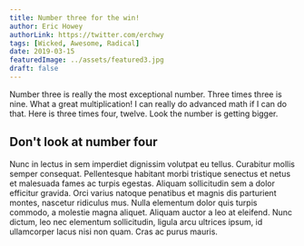 ```yaml
---
title: Number three for the win!
author: Eric Howey
authorLink: https://twitter.com/erchwy
tags: [Wicked, Awesome, Radical]
date: 2019-03-15
featuredImage: ../assets/featured3.jpg
draft: false
---
```


Number three is really the most exceptional number. Three times three is nine. What a great multiplication! I can really do advanced math if I can do that. Here is three times four, twelve. Look the number is getting bigger.

## Don't look at number four

Nunc in lectus in sem imperdiet dignissim volutpat eu tellus. Curabitur mollis semper consequat. Pellentesque habitant morbi tristique senectus et netus et malesuada fames ac turpis egestas. Aliquam sollicitudin sem a dolor efficitur gravida. Orci varius natoque penatibus et magnis dis parturient montes, nascetur ridiculus mus. Nulla elementum dolor quis turpis commodo, a molestie magna aliquet. Aliquam auctor a leo at eleifend. Nunc dictum, leo nec elementum sollicitudin, ligula arcu ultrices ipsum, id ullamcorper lacus nisi non quam. Cras ac purus mauris.
